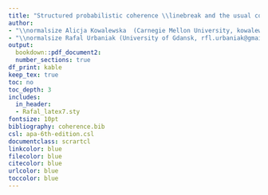 ```yaml
---
title: "Structured probabilistic coherence \\linebreak and the usual counterexamples to probabilistic measures of coherence"
author: 
- "\\normalsize Alicja Kowalewska  (Carnegie Mellon University, kowalewskaalicja1@gmail.com)" 
- "\\normalsize Rafal Urbaniak (University of Gdansk, rfl.urbaniak@gmail.com)"
output:
  bookdown::pdf_document2:
  number_sections: true
df_print: kable 
keep_tex: true
toc: no
toc_depth: 3
includes:
  in_header:
  - Rafal_latex7.sty
fontsize: 10pt
bibliography: coherence.bib
csl: apa-6th-edition.csl 
documentclass: scrartcl
linkcolor: blue 
filecolor: blue
citecolor: blue
urlcolor: blue
toccolor: blue
---
```








\begin{quote}
\textbf{Abstract.} The notion of coherence is  used in many philosophical, especially epistemological,
discussions (for instance, in discussions  about the  truth-conduciveness of coherence), 
so a formal explication of this notion is desirable.  Yet,  such explications available on the
market disagree and  face a number of counterexamples.  Reflecting on common phenomena that underlie
these counterexamples leads  us to the formulation of  a new measure of coherence. It  diverges from 
the known candidates in three important respects: (1) it is not a function of a probabilistic measure
and a set of propositions alone, because it is also sensitive to the structure of agent's beliefs, (2)
unlike in the case of quite a few coherence measures, it is  sensitive to the  weakest links in the narration, 
and (3) it is not obtained by simply averaging confirmation levels between all possible combinations of elements. 
We apply our measure to the existing counterexamples and compare its performance to the performance of the other measures.
It does a  better job.  
\end{quote}
